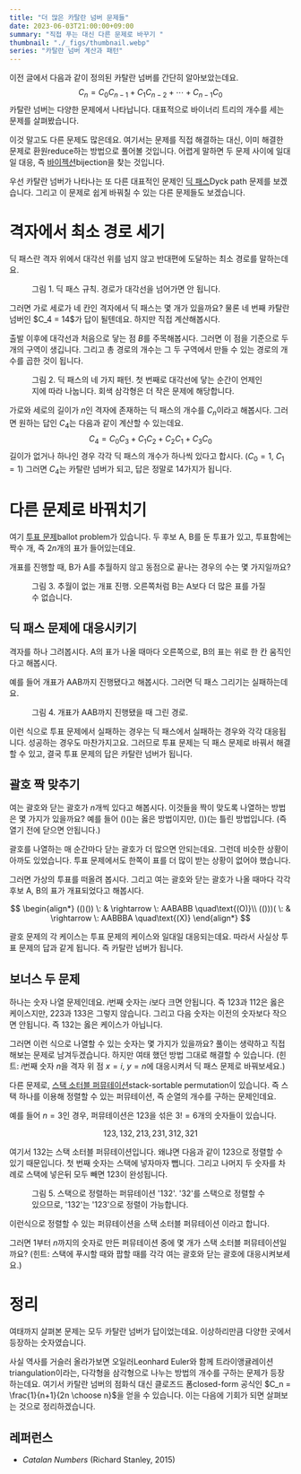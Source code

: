 ```yaml
---
title: "더 많은 카탈란 넘버 문제들"
date: 2023-06-03T21:00:00+09:00
summary: "직접 푸는 대신 다른 문제로 바꾸기 "
thumbnail: "./_figs/thumbnail.webp"
series: "카탈란 넘버 계산과 패턴"
---
```




<PostLink href="/2023/06/02/01">이전 글</PostLink>에서 다음과 같이 정의된 카탈란 넘버를 간단히 알아보았는데요.
$$
C_n = C_0 C_{n-1} + C_1 C_{n-2} + \cdots + C_{n-1} C_0
$$
카탈란 넘버는 다양한 문제에서 나타납니다.
대표적으로 바이너리 트리의 개수를 세는 문제를 살펴봤습니다.

이것 말고도 다른 문제도 많은데요.
여기서는 문제를 직접 해결하는 대신, 이미 해결한 문제로 환원<L>reduce</L>하는 방법으로 풀어볼 것입니다.
어렵게 말하면 두 문제 사이에 일대일 대응, 즉 [바이젝션][wiki-bijection]<L>bijection</L>을 찾는 것입니다.

[wiki-bijection]: https://en.wikipedia.org/wiki/Bijection

우선 카탈란 넘버가 나타나는 또 다른 대표적인 문제인 [딕 패스][wolfram-dyck-path]<L>Dyck path</L> 문제를 보겠습니다.
그리고 이 문제로 쉽게 바꿔칠 수 있는 다른 문제들도 보겠습니다.

[wolfram-dyck-path]: https://mathworld.wolfram.com/DyckPath.html



# 격자에서 최소 경로 세기

딕 패스란 격자 위에서 대각선 위를 넘지 않고 반대편에 도달하는 최소 경로를 말하는데요.
<Figure src={fig1} alt="Dyck path">
  <FigureCaption slot="caption">그림 1. 딕 패스 규칙. 경로가 대각선을 넘어가면 안 됩니다.</FigureCaption>
</Figure>
그러면 가로 세로가 네 칸인 격자에서 딕 패스는 몇 개가 있을까요?
물론 네 번째 카탈란 넘버인 $C_4 = 14$가 답이 될텐데요.
하지만 직접 계산해봅시다.

출발 이후에 대각선과 처음으로 닿는 점 $B$를 주목해봅시다.
그러면 이 점을 기준으로 두 개의 구역이 생깁니다.
그리고 총 경로의 개수는 그 두 구역에서 만들 수 있는 경로의 개수를 곱한 것이 됩니다.
<Figure src={fig2} alt="Dyck path with cases">
  <FigureCaption slot="caption">그림 2. 딕 패스의 네 가지 패턴. 첫 번째로 대각선에 닿는 순간이 언제인지에 따라 나눕니다. 회색 삼각형은 더 작은 문제에 해당합니다.</FigureCaption>
</Figure>

가로와 세로의 길이가 $n$인 격자에 존재하는 딕 패스의 개수를 $C_n$이라고 해봅시다.
그러면 원하는 답인 $C_4$는 다음과 같이 계산할 수 있는데요.
$$
C_4 = C_0 C_3 + C_1 C_2 + C_2 C_1 + C_3 C_0
$$
길이가 없거나 하나인 경우 각각 딕 패스의 개수가 하나씩 있다고 합시다.
($C_0 = 1$, $C_1 = 1$)
그러면 $C_4$는 카탈란 넘버가 되고, 답은 정말로 14가지가 됩니다.



# 다른 문제로 바꿔치기

여기 [투표 문제][wolfram-ballot-prob]<L>ballot problem</L>가 있습니다.
두 후보 A, B를 둔 투표가 있고, 투표함에는 짝수 개, 즉 $2n$개의 표가 들어있는데요.

개표를 진행할 때, B가 A를 추월하지 않고 동점으로 끝나는 경우의 수는 몇 가지일까요?
<Figure src={fig3} alt="Ballot problem rule">
  <FigureCaption slot="caption">그림 3. 추월이 없는 개표 진행. 오른쪽처럼 B는 A보다 더 많은 표를 가질 수 없습니다.</FigureCaption>
</Figure>

## 딕 패스 문제에 대응시키기

격자를 하나 그려봅시다.
A의 표가 나올 때마다 오른쪽으로, B의 표는 위로 한 칸 움직인다고 해봅시다.

예를 들어 개표가 AAB까지 진행됐다고 해봅시다.
그러면 딕 패스 그리기는 실패하는데요.
<Figure src={fig4} alt="Ballot as Dyck path">
  <FigureCaption slot="caption">그림 4. 개표가 AAB까지 진행됐을 때 그린 경로.</FigureCaption>
</Figure>

이런 식으로 투표 문제에서 실패하는 경우는 딕 패스에서 실패하는 경우와 각각 대응됩니다.
성공하는 경우도 마찬가지고요.
그러므로 투표 문제는 딕 패스 문제로 바꿔서 해결할 수 있고, 결국 투표 문제의 답은 카탈란 넘버가 됩니다.

[wolfram-ballot-prob]: https://mathworld.wolfram.com/BallotProblem.html

## 괄호 짝 맞추기

여는 괄호와 닫는 괄호가 $n$개씩 있다고 해봅시다.
이것들을 짝이 맞도록 나열하는 방법은 몇 가지가 있을까요?
예를 들어 $()()$는 옳은 방법이지만, $())($는 틀린 방법입니다.
(즉 열기 전에 닫으면 안됩니다.)

괄호를 나열하는 매 순간마다 닫는 괄호가 더 많으면 안되는데요.
그런데 비슷한 상황이 아까도 있었습니다.
투표 문제에서도 한쪽이 표를 더 많이 받는 상황이 없어야 했습니다.

그러면 가상의 투표를 떠올려 봅시다.
그리고 여는 괄호와 닫는 괄호가 나올 때마다 각각 후보 A, B의 표가 개표되었다고 해봅시다.

$$
\begin{align*}
  (()()) \: & \rightarrow \: AABABB \quad\text{(O)}\\
  (()))( \: & \rightarrow \: AABBBA \quad\text{(X)}
\end{align*}
$$

괄호 문제의 각 케이스는 투표 문제의 케이스와 일대일 대응되는데요.
따라서 사실상 투표 문제의 답과 같게 됩니다.
즉 카탈란 넘버가 됩니다.

## 보너스 두 문제

하나는 숫자 나열 문제인데요.
$i$번째 숫자는 $i$보다 크면 안됩니다.
즉 $123$과 $112$은 옳은 케이스지만, $223$과 $133$은 그렇지 않습니다.
그리고 다음 숫자는 이전의 숫자보다 작으면 안됩니다.
즉 $132$는 옳은 케이스가 아닙니다.

그러면 이런 식으로 나열할 수 있는 숫자는 몇 가지가 있을까요?
풀이는 생략하고 직접 해보는 문제로 남겨두겠습니다.
하지만 여태 했던 방법 그대로 해결할 수 있습니다.
(힌트: $i$번째 숫자 $n$을 격자 위 점 $x=i$, $y=n$에 대응시켜서 딕 패스 문제로 바꿔보세요.)

다른 문제로, [스택 소터블 퍼뮤테이션][wiki-ssp]<L>stack-sortable permutation</L>이 있습니다.
즉 스택 하나를 이용해 정렬할 수 있는 퍼뮤테이션, 즉 순열의 개수를 구하는 문제인데요.

예를 들어 $n=3$인 경우, 퍼뮤테이션은 $123$을 섞은 $3!=6$개의 숫자들이 있습니다.

$$
123, 132, 213, 231, 312, 321
$$

여기서 $132$는 스택 소터블 퍼뮤테이션입니다.
왜냐면 다음과 같이 $123$으로 정렬할 수 있기 때문입니다.
첫 번째 숫자는 스택에 넣자마자 뺍니다.
그리고 나머지 두 숫자를 차례로 스택에 넣은뒤 모두 빼면 $123$이 완성됩니다.
<Figure src={fig5} alt="Stack sortable permutation">
  <FigureCaption slot="caption">그림 5. 스택으로 정렬하는 퍼뮤테이션 '132'. '32'를 스택으로 정렬할 수 있으므로, '132'는 '123'으로 정렬이 가능합니다.</FigureCaption>
</Figure>
이런식으로 정렬할 수 있는 퍼뮤테이션을 스택 소터블 퍼뮤테이션 이라고 합니다.

그러면 $1$부터 $n$까지의 숫자로 만든 퍼뮤테이션 중에 몇 개가 스택 소터블 퍼뮤테이션일까요?
(힌트: 스택에 푸시할 때와 팝할 때를 각각 여는 괄호와 닫는 괄호에 대응시켜보세요.)

[wiki-ssp]: https://en.wikipedia.org/wiki/Stack-sortable_permutation


# 정리

여태까지 살펴본 문제는 모두 카탈란 넘버가 답이었는데요.
이상하리만큼 다양한 곳에서 등장하는 숫자였습니다.

사실 역사를 거슬러 올라가보면 오일러<L>Leonhard Euler</L>와 함께 트라이앵귤레이션<L>triangulation</L>이라는, 다각형을 삼각형으로 나누는 방법의 개수를 구하는 문제가 등장하는데요.
여기서 카탈란 넘버의 점화식 대신 클로즈드 폼<L>closed-form</L> 공식인 $C_n = \frac{1}{n+1}{2n \choose n}$을 얻을 수 있습니다.
이는 다음에 기회가 되면 살펴보는 것으로 정리하겠습니다.

## 레퍼런스

- *Catalan Numbers* (Richard Stanley, 2015)
